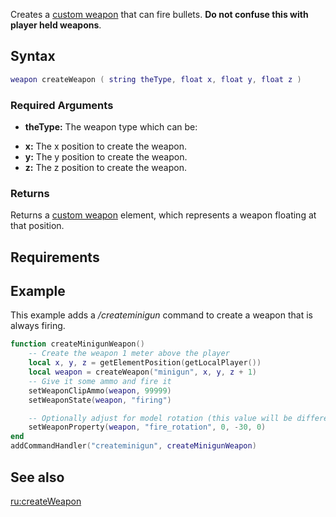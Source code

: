 <!--{{Needs_Checking|"Some weapon types do not work."... needs investigating. Shotguns do not work because the pellet code was complex and its actually 8 very clustered pellets. All other bullet weapons should work and be synced. Exact weapons this works with needs documenting still.}}-->
{{Client function}}
Creates a [[/Element/Weapon.md|custom weapon]] that can fire bullets. '''Do not confuse this with player held weapons'''.
{{Tip|Some weapons (such as the minigun) visually point to a slightly different direction to where they fire. To adjust this, use [[/setWeaponProperty.md|setWeaponProperty]] with 'fire_rotation'. See the example below.}}

==Syntax==
<syntaxhighlight lang="lua">weapon createWeapon ( string theType, float x, float y, float z )</syntaxhighlight>
{{OOP||[[/Element/Weapon.md|Weapon]]}}

===Required Arguments===
* '''theType:''' The weapon type which can be:
{{Custom Weapon Types}}

* '''x:''' The x position to create the weapon.
* '''y:''' The y position to create the weapon.
* '''z:''' The z position to create the weapon.

===Returns===
Returns a [[/Element/Weapon.md|custom weapon]] element, which represents a weapon floating at that position.

==Requirements==
{{Requirements|n/a|1.3.0-9.04555|}}

==Example==
This example adds a ''/createminigun'' command to create a weapon that is always firing.
<syntaxhighlight lang="lua">
function createMinigunWeapon()
    -- Create the weapon 1 meter above the player
    local x, y, z = getElementPosition(getLocalPlayer())
    local weapon = createWeapon("minigun", x, y, z + 1)
    -- Give it some ammo and fire it
    setWeaponClipAmmo(weapon, 99999)
    setWeaponState(weapon, "firing")

    -- Optionally adjust for model rotation (this value will be different for other weapons)
    setWeaponProperty(weapon, "fire_rotation", 0, -30, 0)
end
addCommandHandler("createminigun", createMinigunWeapon)
</syntaxhighlight>

==See also==
{{Client weapon creation functions}}
[[/ru:createWeapon.md|ru:createWeapon]]